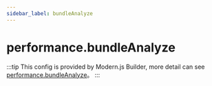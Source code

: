 ```yaml
---
sidebar_label: bundleAnalyze
---
```


# performance.bundleAnalyze

:::tip
This config is provided by Modern.js Builder, more detail can see [performance.bundleAnalyze](https://modernjs.dev/builder/en/api/config-performance.html#performancebundleanalyze)。
:::


<Main />
